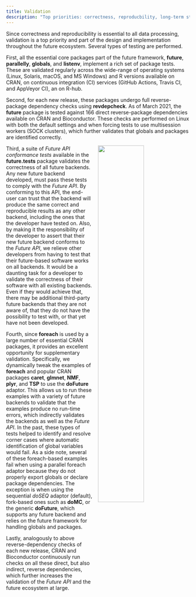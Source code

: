 ```yaml
---
title: Validation
description: "Top priorities: correctness, reproducbility, long-term stability, and trust"
---
```


Since correctness and reproducibility is essential to all data
processing, validation is a top priority and part of the design and
implementation throughout the future ecosystem.  Several types of
testing are performed.

First, all the essential core packages part of the future framework,
**future**, **parallelly**, **globals**, and **listenv**,
implement a rich set of package tests.  These are validated regularly
across the wide-range of operating systems (Linux, Solaris, macOS, and
MS Windows) and R versions available on CRAN, on continuous
integration (CI) services (GitHub Actions, Travis CI, and AppVeyor
CI), an on R-hub.

Second, for each new release, these packages undergo full
reverse-package dependency checks
using **revdepcheck**.  As of March 2021,
the **future** package is tested against 166 direct reverse-package
dependencies available on CRAN and Bioconductor.  These checks are
performed on Linux with both the default settings and when forcing
tests to use multisession workers (SOCK clusters), which further
validates that globals and packages are identified correctly.

<div>
<img src="images/future.tests-screencast.gif" style="width: 50%; padding-left: 2ex; padding-bottom: 1ex; float: right;"/>
Third, a suite of _Future API conformance tests_ available in the
**future.tests** package validates the
correctness of all future backends.  Any new future backend developed,
must pass these tests to comply with the _Future API_.  By
conforming to this API, the end-user can trust that the backend will
produce the same correct and reproducible results as any other
backend, including the ones that the developer have tested on.  Also,
by making it the responsibility of the developer to assert that their
new future backend conforms to the _Future API_, we relieve other
developers from having to test that their future-based software works
on all backends.  It would be a daunting task for a developer to
validate the correctness of their software with all existing
backends. Even if they would achieve that, there may be additional
third-party future backends that they are not aware of, that they do
not have the possibility to test with, or that yet have not been
developed.
</div>

Fourth, since **foreach** is used by a large number of essential
CRAN packages, it provides an excellent opportunity for supplementary
validation. Specifically, we dynamically tweak the examples of
**foreach** and popular CRAN packages **caret**,
**glmnet**, **NMF**, **plyr**, and **TSP** to use
the **doFuture** adaptor.  This allows us
to run these examples with a variety of future backends to validate
that the examples produce no run-time errors, which indirectly
validates the backends as well as the _Future API_.  In the past,
these types of tests helped to identify and resolve corner cases where
automatic identification of global variables would fail.  As a side
note, several of these foreach-based examples fail when using a
parallel foreach adaptor because they do not properly export globals
or declare package dependencies.  The exception is when using the
sequential
_doSEQ_ adaptor (default), fork-based ones such as **doMC**, or
the generic **doFuture**, which supports any future backend and
relies on the future framework for handling globals and
packages.

Lastly, analogously to above reverse-dependency checks of each new
release, CRAN and Bioconductor continuously run checks on all these
direct, but also indirect, reverse dependencies, which further
increases the validation of the _Future API_ and the future
ecosystem at large.
